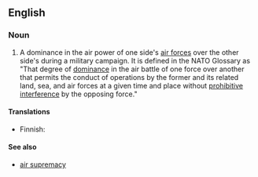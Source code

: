 ==English==

===Noun===
{{en-noun|head=[[air]] [[superiority]]|air superiorities}}

# {{context|warfare|lang=en}} A dominance in the air power of one side's [[air force]]s over the other side's during a military campaign. It is defined in the NATO Glossary as "That degree of [[dominance]] in the air battle of one force over another that permits the conduct of operations by the former and its related land, sea, and air forces at a given time and place without [[prohibitive]] [[interference]] by the opposing force." 

====Translations====
{{trans-top|dominance in the air power}}
* Finnish: {{t|fi|ilmaylivoima}}
{{trans-mid}}
{{trans-bottom}}

====See also====
* [[air supremacy]]